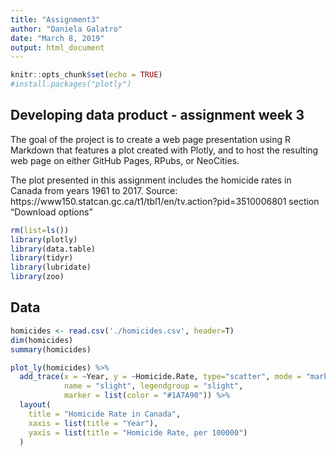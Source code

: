 ---
title: "Assignment3"
author: "Daniela Galatro"
date: "March 8, 2019"
output: html_document
---

```{r setup, include=FALSE}
knitr::opts_chunk$set(echo = TRUE)
#install.packages("plotly")
```

## Developing data product - assignment week 3

The goal of the project is to create a web page presentation using R Markdown that features a plot created with Plotly, and to host the resulting web page on either GitHub Pages, RPubs, or NeoCities.

The plot presented in this assignment includes the homicide rates in Canada from years 1961 to 2017. Source: https://www150.statcan.gc.ca/t1/tbl1/en/tv.action?pid=3510006801 section "Download options"

```{r libraries}
rm(list=ls())
library(plotly)
library(data.table)
library(tidyr)
library(lubridate)
library(zoo)
```

## Data

```{r load_data, results='hide'}
homicides <- read.csv('./homicides.csv', header=T)
dim(homicides)
summary(homicides)
```
```{r plot}
plot_ly(homicides) %>%
  add_trace(x = ~Year, y = ~Homicide.Rate, type="scatter", mode = "markers", 
            name = "slight", legendgroup = "slight", 
            marker = list(color = "#1A7A90")) %>%
  layout(
    title = "Homicide Rate in Canada",
    xaxis = list(title = "Year"),
    yaxis = list(title = "Homicide Rate, per 100000")
  )

```
